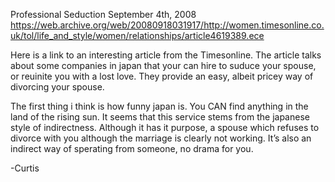 Professional Seduction
September 4th, 2008
https://web.archive.org/web/20080918031917/http://women.timesonline.co.uk/tol/life_and_style/women/relationships/article4619389.ece

Here is a link to an interesting article from the Timesonline. The article talks about some companies in japan that your can hire to suduce your spouse, or reuinite you with a lost love. They provide an easy, albeit pricey way of divorcing your spouse.

The first thing i think is how funny japan is. You CAN find anything in the land of the rising sun. It seems that this service stems from the japanese style of indirectness. Although it has it purpose, a spouse which refuses to divorce with you although the marriage is clearly not working. It’s also an indirect way of sperating from someone, no drama for you.

-Curtis
